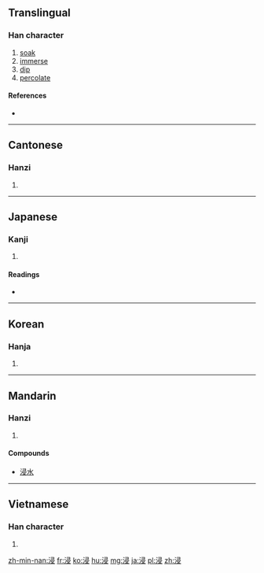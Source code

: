 ==Translingual==

===Han character===
{{Han char|rn=85|rad=水|as=07|sn=10|four=3714<sub>7</sub>|canj=水尸一水 (ESME)|ids=⿰[[氵]]⿳[[彐]][[冖]][[又]]}}

# [[soak]]
# [[immerse]]
# [[dip]]
# [[percolate]]

====References====
* {{Han ref|kx=0625.150|dkj=17505|dj=1027.010|hdz=31635.040|uh=6D78|ud=28024|bh=AEFB|bd=44795}}

----

==Cantonese==

===Hanzi===
{{yue-hanzi|jyut=zam3|y=jam3}}

# {{defn|lang=yue|sort=水07}}

----

==Japanese==

===Kanji===
{{ja-kanji|grade=c|rs=水07}}

# {{defn|lang=ja|sort=水07}}

====Readings====
* {{ja-readings|on=[[しん]] (shin)|kun=[[ひたす]] (hitasu), [[ひたる]] (hitaru), [[やや]] (yaya)}}

----

==Korean==

===Hanja===
{{ko-hanja|hangeul=침|eumhun=|rv=chim|mr=ch'im|y=chim}}

# {{defn|lang=ko|sort=水07}}

----

==Mandarin==

===Hanzi===
{{cmn-hanzi|pin=[[jìn]] ([[jin4]])|wg=chin<sup>4</sup>}}

# {{defn|lang=cmn|sort=水07}}

====Compounds====
* [[浸水]]

----

==Vietnamese==

===Han character===
{{vi-hantu|[[tẩm]], [[tắm]], [[rẫm]], [[thấm]], [[thâm]], [[trẫm]]|rs=水07}}

# {{defn|vi}}

[[zh-min-nan:浸]]
[[fr:浸]]
[[ko:浸]]
[[hu:浸]]
[[mg:浸]]
[[ja:浸]]
[[pl:浸]]
[[zh:浸]]
